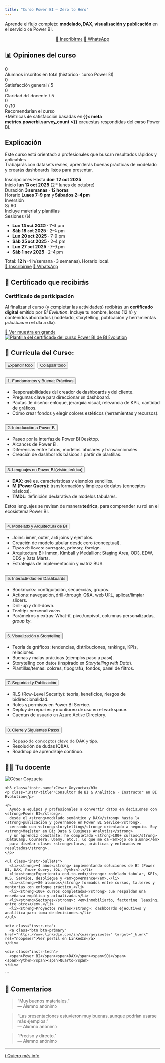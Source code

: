 ```yaml
---
title: "Curso Power BI — Zero to Hero"
---
```


Aprende el flujo completo: **modelado, DAX, visualización y publicación** en el servicio de Power BI.

```{=html}
<!-- CTA principal de inscripción (encima, visible de inmediato) -->
<div align="center" style="margin:16px 0 8px 0">
  <a class="btn btn-primary" href="https://sendfox.com/cesargoyzuetameneses">📝 Inscribirme</a>
  <a class="btn btn-whatsapp" href="https://wa.me/51963909815">💬 WhatsApp</a>
</div>
```


## 📊 Opiniones del curso
```{=html}
<!-- Banda completa con total de alumnos -->
<div class="kpi-total">
  <div class="kpi-total__num kpi-num" data-target="{{< meta metrics.powerbi.total_students >}}">0</div>
  <div class="kpi-total__label">Alumnos inscritos en total (histórico · curso Power BI)</div>
</div>

<!-- Resultados de encuestas -->
<div class="kpi-grid kpi-grid--results">
  <div class="kpi">
    <div class="kpi-num" data-target="{{< meta metrics.powerbi.sat_general >}}">0</div>
    <div class="kpi-label">Satisfacción general / 5</div>
  </div>
  <div class="kpi">
    <div class="kpi-num" data-target="{{< meta metrics.powerbi.clarity_teacher >}}">0</div>
    <div class="kpi-label">Claridad del docente / 5</div>
  </div>
  <div class="kpi kpi--recommend">
    <div class="kpi-row">
      <div class="kpi-num kpi-num-main" data-target="{{< meta metrics.powerbi.recommend_pct >}}">0</div>
      <div class="kpi-subnum">
        <span class="kpi-num kpi-num-sub" data-target="{{< meta metrics.powerbi.recommend_score10 >}}">0</span>
        <span class="kpi-subunit">/10</span>
      </div>
    </div>
    <div class="kpi-label">Recomendarían el curso</div>
  </div>
</div>

<div class="kpi-caption">
  *Métricas de satisfacción basadas en <strong>{{< meta metrics.powerbi.survey_count >}}</strong> encuestas respondidas del curso Power BI.
</div>

<script>
document.addEventListener('DOMContentLoaded', () => {
  const els = document.querySelectorAll('.kpi-num');
  els.forEach(el => {
    const target = parseFloat(el.getAttribute('data-target'));
    const isFloat = !Number.isInteger(target);
    let current = 0, steps = 40, inc = target / steps;
    const it = setInterval(() => {
      current += inc;
      if (current >= target) { current = target; clearInterval(it); }
      el.textContent = isFloat ? current.toFixed(1) : Math.floor(current);
      if (el.textContent.endsWith('.0')) el.textContent = el.textContent.replace('.0','');
    }, 30);
  });
});
</script>
```



## Explicación
Este curso está orientado a profesionales que buscan resultados rápidos y aplicables.  
Trabajarás con datasets reales, aprenderás buenas prácticas de modelado y crearás dashboards listos para presentar.

```{=html}
<!-- ====== Fechas e Inscripción del Curso (Power BI) ====== -->
<div class="enroll-card">

  <!-- Cabezera: meta a la izquierda, precio a la derecha -->
  <div class="enroll-head">
    <div class="enroll-meta">
      <div class="enroll-item">
        <span class="enroll-tag">Inscripciones</span>
        Hasta <strong>dom 12 oct 2025</strong>
      </div>
      <div class="enroll-item">
        <span class="enroll-tag">Inicio</span>
        <strong>lun 13 oct 2025</strong> (2.º lunes de octubre)
      </div>
      <div class="enroll-item">
        <span class="enroll-tag">Duración</span>
        <strong>3 semanas</strong> · <strong>12 horas</strong>
      </div>
      <div class="enroll-item">
        <span class="enroll-tag">Horario</span>
        <strong>Lunes 7–9 pm</strong> y <strong>Sábados 2–4 pm</strong>
      </div>
    </div>

    <!-- PRECIO destacado (separado de fechas) -->
    <aside class="enroll-price">
      <div class="enroll-price__label">Inversión</div>
      <div class="enroll-price__value"><span class="currency">S/</span> 60</div>
      <div class="enroll-price__note">Incluye material y plantillas</div>
    </aside>
  </div>

  <!-- Sesiones -->
  <div class="enroll-sessions-wrap">
    <div class="enroll-sessions-title">Sesiones (6)</div>
    <ul class="enroll-sessions">
      <li><strong>Lun 13 oct 2025</strong> · 7–9 pm</li>
      <li><strong>Sáb 18 oct 2025</strong> · 2–4 pm</li>
      <li><strong>Lun 20 oct 2025</strong> · 7–9 pm</li>
      <li><strong>Sáb 25 oct 2025</strong> · 2–4 pm</li>
      <li><strong>Lun 27 oct 2025</strong> · 7–9 pm</li>
      <li><strong>Sáb 1 nov 2025</strong> · 2–4 pm</li>
    </ul>
    <div class="enroll-note">
      Total: <strong>12 h</strong> (4 h/semana · 3 semanas). Horario local.
    </div>
  </div>

  <!-- CTA -->
  <div class="enroll-cta">
    <a class="btn btn-primary" href="https://lnkd.in/ekUHGy7N">📝 Inscribirme</a>
    <a class="btn btn-whatsapp" href="https://wa.me/51963909815">💬 WhatsApp</a>
  </div>
</div>
<!-- ====== /Fechas e Inscripción ====== -->

```

## 🏅 Certificado que recibirás

```{=html}
<div class="cert-card">
  <div class="cert-text">
    <h3 class="cert-title">Certificado de participación</h3>
    <p>
      Al finalizar el curso (y completar las actividades) recibirás un
      <strong>certificado digital</strong> emitido por <em>BI Evolution</em>.
      Incluye tu nombre, horas (12 h) y contenidos abordados (modelado, storytelling, publicación y 
      herramientas prácticas en el día a día).
    </p>
    <div class="cert-cta">
      <a class="btn btn-outline" href="assets/plantilla_certificado_powerbi.png" target="_blank" rel="noopener">
        🔎 Ver muestra en grande
      </a>
      <!-- opcional si tienes versión webp -->
      <!-- <a class="btn btn-outline" href="assets/plantilla_certificado_powerbi.webp" target="_blank" rel="noopener">🔎 Ver en WebP</a> -->
    </div>
  </div>

  <a href="assets/plantilla_certificado_powerbi.png" target="_blank" rel="noopener" class="cert-img-wrap">
    <img
      src="assets/plantilla_certificado_powerbi.png"
      alt="Plantilla del certificado del curso Power BI de BI Evolution"
      class="cert-img"
      loading="lazy"
    />
  </a>
</div>
```

## 📘 Currícula del Curso: 
```{=html}    
<div class="curricula">
<!-- Controles: expandir/colapsar todo -->
<div class="acc-controls" style="display:flex; gap:.5rem; margin:.5rem 0 1rem 0;">
  <button id="expand-all"  class="btn btn-sm btn-outline-light">Expandir todo</button>
  <button id="collapse-all" class="btn btn-sm btn-outline-light">Colapsar todo</button>
</div>

<div class="accordion" id="curricula">
  <!-- 1 -->
  <div class="accordion-item">
    <h2 class="accordion-header" id="h1">
      <button class="accordion-button" type="button" data-bs-toggle="collapse" data-bs-target="#c1" aria-expanded="true" aria-controls="c1">
        1. Fundamentos y Buenas Prácticas
      </button>
    </h2>
    <div id="c1" class="accordion-collapse collapse show" aria-labelledby="h1" data-bs-parent="#curricula">
      <div class="accordion-body">
        <ul class="curricula-list">
          <li>Responsabilidades del creador de dashboards y del cliente.</li>
          <li>Preguntas clave para direccionar un dashboard.</li>
          <li>Pautas de diseño: enfoque, jerarquía visual, relevancia de KPIs, cantidad de gráficos.</li>
          <li>Cómo crear fondos y elegir colores estéticos (herramientas y recursos).</li>
        </ul>
      </div>
    </div>
  </div>

  <!-- 2 -->
  <div class="accordion-item">
    <h2 class="accordion-header" id="h2">
      <button class="accordion-button collapsed" type="button" data-bs-toggle="collapse" data-bs-target="#c2" aria-expanded="false" aria-controls="c2">
        2. Introducción a Power BI
      </button>
    </h2>
    <div id="c2" class="accordion-collapse collapse" aria-labelledby="h2" data-bs-parent="#curricula">
      <div class="accordion-body">
        <ul class="curricula-list">
          <li>Paseo por la interfaz de Power BI Desktop.</li>
          <li>Alcances de Power BI.</li>
          <li>Diferencias entre tablas, modelos tabulares y transaccionales.</li>
          <li>Creación de dashboards básicos a partir de plantillas.</li>
        </ul>
      </div>
    </div>
  </div>

  <!-- 3 -->
  <div class="accordion-item">
    <h2 class="accordion-header" id="h3">
      <button class="accordion-button collapsed" type="button" data-bs-toggle="collapse" data-bs-target="#c3" aria-expanded="false" aria-controls="c3">
        3. Lenguajes en Power BI (visión teórica)
      </button>
    </h2>
    <div id="c3" class="accordion-collapse collapse" aria-labelledby="h3" data-bs-parent="#curricula">
      <div class="accordion-body">
        <ul class="curricula-list">
          <li><strong>DAX</strong>: qué es, características y ejemplos sencillos.</li>
          <li><strong>M (Power Query)</strong>: transformación y limpieza de datos (conceptos básicos).</li>
          <li><strong>TMDL</strong>: definición declarativa de modelos tabulares.</li>
        </ul>
        <div class="curricula-note">Estos lenguajes se revisan de manera <strong>teórica</strong>, para comprender su rol en el ecosistema Power BI.</div>
      </div>
    </div>
  </div>

  <!-- 4 -->
  <div class="accordion-item">
    <h2 class="accordion-header" id="h4">
      <button class="accordion-button collapsed" type="button" data-bs-toggle="collapse" data-bs-target="#c4" aria-expanded="false" aria-controls="c4">
        4. Modelado y Arquitectura de BI
      </button>
    </h2>
    <div id="c4" class="accordion-collapse collapse" aria-labelledby="h4" data-bs-parent="#curricula">
      <div class="accordion-body">
        <ul class="curricula-list">
          <li>Joins: inner, outer, anti joins y ejemplos.</li>
          <li>Creación de modelo tabular desde cero (conceptual).</li>
          <li>Tipos de llaves: surrogate, primary, foreign.</li>
          <li>Arquitectura BI: Inmon, Kimball y Medallion; Staging Area, ODS, EDW, DDS y Data Marts.</li>
          <li>Estrategias de implementación y matriz BUS.</li>
        </ul>
      </div>
    </div>
  </div>

  <!-- 5 -->
  <div class="accordion-item">
    <h2 class="accordion-header" id="h5">
      <button class="accordion-button collapsed" type="button" data-bs-toggle="collapse" data-bs-target="#c5" aria-expanded="false" aria-controls="c5">
        5. Interactividad en Dashboards
      </button>
    </h2>
    <div id="c5" class="accordion-collapse collapse" aria-labelledby="h5" data-bs-parent="#curricula">
      <div class="accordion-body">
        <ul class="curricula-list">
          <li>Bookmarks: configuración, secuencias, grupos.</li>
          <li>Actions: navegación, drill-through, Q&amp;A, web URL, aplicar/limpiar slicers.</li>
          <li>Drill-up y drill-down.</li>
          <li>Tooltips personalizados.</li>
          <li>Parámetros y extras: What-if, pivot/unpivot, columnas personalizadas, <em>group by</em>.</li>
        </ul>
      </div>
    </div>
  </div>

  <!-- 6 -->
  <div class="accordion-item">
    <h2 class="accordion-header" id="h6">
      <button class="accordion-button collapsed" type="button" data-bs-toggle="collapse" data-bs-target="#c6" aria-expanded="false" aria-controls="c6">
        6. Visualización y Storytelling
      </button>
    </h2>
    <div id="c6" class="accordion-collapse collapse" aria-labelledby="h6" data-bs-parent="#curricula">
      <div class="accordion-body">
        <ul class="curricula-list">
          <li>Teoría de gráficos: tendencias, distribuciones, rankings, KPIs, relaciones.</li>
          <li>Buenas y malas prácticas (ejemplos paso a paso).</li>
          <li>Storytelling con datos (inspirado en <em>Storytelling with Data</em>).</li>
          <li>Plantillas/temas: colores, tipografía, fondos, panel de filtros.</li>
        </ul>
      </div>
    </div>
  </div>

  <!-- 7 -->
  <div class="accordion-item">
    <h2 class="accordion-header" id="h7">
      <button class="accordion-button collapsed" type="button" data-bs-toggle="collapse" data-bs-target="#c7" aria-expanded="false" aria-controls="c7">
        7. Seguridad y Publicación
      </button>
    </h2>
    <div id="c7" class="accordion-collapse collapse" aria-labelledby="h7" data-bs-parent="#curricula">
      <div class="accordion-body">
        <ul class="curricula-list">
          <li>RLS (Row-Level Security): teoría, beneficios, riesgos de bidireccionalidad.</li>
          <li>Roles y permisos en Power BI Service.</li>
          <li>Deploy de reportes y monitoreo de uso en el workspace.</li>
          <li>Cuentas de usuario en Azure Active Directory.</li>
        </ul>
      </div>
    </div>
  </div>

  <!-- 8 -->
  <div class="accordion-item">
    <h2 class="accordion-header" id="h8">
      <button class="accordion-button collapsed" type="button" data-bs-toggle="collapse" data-bs-target="#c8" aria-expanded="false" aria-controls="c8">
        8. Cierre y Siguientes Pasos
      </button>
    </h2>
    <div id="c8" class="accordion-collapse collapse" aria-labelledby="h8" data-bs-parent="#curricula">
      <div class="accordion-body">
        <ul class="curricula-list">
          <li>Repaso de conceptos clave de DAX y tips.</li>
          <li>Resolución de dudas (Q&amp;A).</li>
          <li>Roadmap de aprendizaje continuo.</li>
        </ul>
      </div>
    </div>
  </div>
</div>

<script>
// Botones expandir/colapsar todo (Bootstrap 5)
(() => {
  const nodes = document.querySelectorAll('#curricula .accordion-collapse');
  const expand  = document.getElementById('expand-all');
  const collapse = document.getElementById('collapse-all');

  if (expand)  expand.addEventListener('click',  () => nodes.forEach(el => bootstrap.Collapse.getOrCreateInstance(el).show()));
  if (collapse) collapse.addEventListener('click', () => nodes.forEach(el => bootstrap.Collapse.getOrCreateInstance(el).hide()));
})();
</script>
</div>
```






## 👨‍🏫 Tu docente

<!-- SOBRE EL DOCENTE (versión mejorada) -->
<div class="instructor-card">
  <img src="assets/cesar.jpg" alt="César Goyzueta" class="instr-photo">

  <div class="instr-body">
    <h3 class="instr-name">César Goyzueta</h3>
    <p class="instr-title">Consultor de BI & Analítica · Instructor en BI Evolution</p>

    <p>
      Ayudo a equipos y profesionales a convertir datos en decisiones con <strong>Power BI</strong>:
      desde el <strong>modelado semántico y DAX</strong> hasta la <strong>publicación y governance en Power BI Service</strong>,
      cerrando con <strong>storytelling</strong> orientado a negocio. Soy <strong>Magíster en Big Data & Business Analytics</strong>
      y un aprendiz constante: he completado <strong>100+ cursos</strong> (DataCamp, Coursera, Udemy, etc.), lo que me da <em>ojo de alumno</em>
      para diseñar clases <strong>claras, prácticas y enfocadas en resultados</strong>.
    </p>

    <ul class="instr-bullets">
      <li><strong>+4 años</strong> implementando soluciones de BI (Power BI, DAX, Power Query, SQL, Python).</li>
      <li><strong>Experiencia end-to-end</strong>: modelado tabular, KPIs, RLS, Service, despliegue y <em>governance</em>.</li>
      <li><strong>+80 alumnos</strong> formados entre cursos, talleres y mentorías con enfoque práctico.</li>
      <li><strong>100+ cursos completados</strong> que respaldan una enseñanza empática y actualizada.</li>
      <li><strong>Sectores</strong>: <em>inmobiliario, factoring, leasing, entre otros</em>.</li>
      <li><strong>Proyectos reales</strong>: dashboards ejecutivos y analítica para toma de decisiones.</li>
    </ul>

    <div class="instr-cta">
      <a class="btn btn-primary" href="https://www.linkedin.com/in/cesargoyzueta/" target="_blank" rel="noopener">Ver perfil en LinkedIn</a>
    </div>

    <div class="instr-tech">
      <span>Power BI</span><span>DAX</span><span>SQL</span><span>Python</span><span>Quarto</span>
    </div>
  </div>
</div>
```


## 💬 Comentarios

> “Muy buenos materiales.”  
> — Alumno anónimo

> “Las presentaciones estuvieron muy buenas, aunque podrían usarse más ejemplos.”  
> — Alumno anónimo

> “Preciso y directo.”  
> — Alumno anónimo

---

[ℹ️ Quiero más info](https://sendfox.com/cesargoyzuetameneses){.btn .btn-primary}
